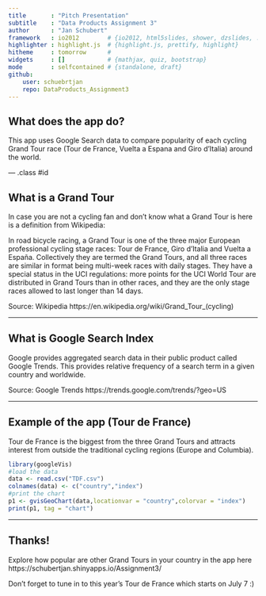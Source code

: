 ```yaml
---
title       : "Pitch Presentation"
subtitle    : "Data Products Assignment 3"
author      : "Jan Schubert"
framework   : io2012        # {io2012, html5slides, shower, dzslides, ...}
highlighter : highlight.js  # {highlight.js, prettify, highlight}
hitheme     : tomorrow      # 
widgets     : []            # {mathjax, quiz, bootstrap}
mode        : selfcontained # {standalone, draft}
github:
    user: schuebrtjan
    repo: DataProducts_Assignment3
---
```


## What does the app do?

This app uses Google Search data to compare popularity of each cycling Grand Tour race (Tour de France, Vuelta a Espana and Giro d'Italia) around the world. 

--- .class #id

## What is a Grand Tour

In case you are not a cycling fan and don't know what a Grand Tour is here is a definition from Wikipedia: 

In road bicycle racing, a Grand Tour is one of the three major European professional cycling stage races: Tour de France, Giro d'Italia and Vuelta a España. Collectively they are termed the Grand Tours, and all three races are similar in format being multi-week races with daily stages. They have a special status in the UCI regulations: more points for the UCI World Tour are distributed in Grand Tours than in other races, and they are the only stage races allowed to last longer than 14 days.


Source: Wikipedia https://en.wikipedia.org/wiki/Grand_Tour_(cycling) 

---

## What is Google Search Index

Google provides aggregated search data in their public product called Google Trends. This provides relative frequency of a search term in a given country and worldwide.


Source: Google Trends https://trends.google.com/trends/?geo=US 

---

## Example of the app (Tour de France)

Tour de France is the biggest from the three Grand Tours and attracts interest from outside the traditional cycling regions (Europe and Columbia).

```r
library(googleVis)
#load the data
data <- read.csv("TDF.csv")
colnames(data) <- c("country","index")
#print the chart
p1 <- gvisGeoChart(data,locationvar = "country",colorvar = "index")
print(p1, tag = "chart")
```

---

## Thanks!

Explore how popular are other Grand Tours in your country in the app here  https://schubertjan.shinyapps.io/Assignment3/ 

Don't forget to tune in to this year's Tour de France which starts on July 7 :)





